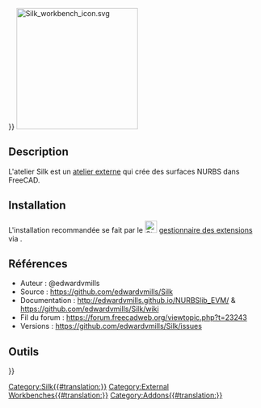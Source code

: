 <languages/>
{{UnfinishedDocu{{#translation:}}}} <!-- Add images + tools + create tool pages -->
[[Image:Silk_workbench_icon.svg|center|240px|link=https://github.com/edwardvmills/Silk]]
{{Caption|align=center|L'icône de l'atelier externe Silk}}

<span id="Description"></span>
==Description==

{{TOCright}}
L'atelier Silk est un [[External workbenches/fr|atelier externe]] qui crée des surfaces NURBS dans FreeCAD.

== Installation ==

L'installation recommandée se fait par le [[Image:Std_AddonMgr.svg|24px]] [[Std_AddonMgr/fr|gestionnaire des extensions]] via {{MenuCommand|Outils → Gestionnaire des extensions}}.

<span id="References"></span>
== Références ==

* Auteur : @edwardvmills
* Source : https://github.com/edwardvmills/Silk
* Documentation : http://edwardvmills.github.io/NURBSlib_EVM/ & https://github.com/edwardvmills/Silk/wiki
* Fil du forum : https://forum.freecadweb.org/viewtopic.php?t=23243
* Versions : https://github.com/edwardvmills/Silk/issues

<span id="Tools"></span>
== Outils ==


{{Userdocnavi{{#translation:}}}}
[[Category:Silk{{#translation:}}]]
[[Category:External Workbenches{{#translation:}}]]
[[Category:Addons{{#translation:}}]]